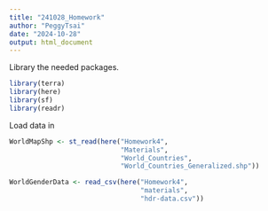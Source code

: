 ```yaml
---
title: "241028_Homework"
author: "PeggyTsai"
date: "2024-10-28"
output: html_document
---
```


Library the needed packages.
```r
library(terra)
library(here)
library(sf)
library(readr)
```


Load data in
```r

WorldMapShp <- st_read(here("Homework4",
                            "Materials", 
                            "World_Countries",
                            "World_Countries_Generalized.shp"))

WorldGenderData <- read_csv(here("Homework4",
                                 "materials", 
                                 "hdr-data.csv"))

```

